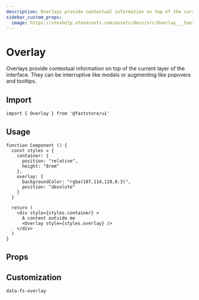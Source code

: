 ```yaml
---
description: Overlays provide contextual information on top of the current layer of the interface.
sidebar_custom_props: 
  image: https://vtexhelp.vtexassets.com/assets/docs/src/Overlay___5ae3e4dc6b4b413cf33295d52a64fac0.png
---
```



# Overlay

Overlays provide contextual information on top of the current layer of the interface. They can be interruptive like modals or augmenting like popovers and tooltips.

## Import

```tsx
import { Overlay } from '@faststore/ui'
```

## Usage

```tsx live
function Component () {
  const styles = {
    container: {
      position: "relative",
      height: "8rem"
    },
    overlay: {
      backgroundColor: "rgba(107,114,128,0.3)",
      position: "absolute"
    }
  }

  return (
    <div style={styles.container} >
      A content outside me
      <Overlay style={styles.overlay} />
    </div>
  )
}
```

## Props

<PropsSection name="Overlay" />

## Customization

`data-fs-overlay`
